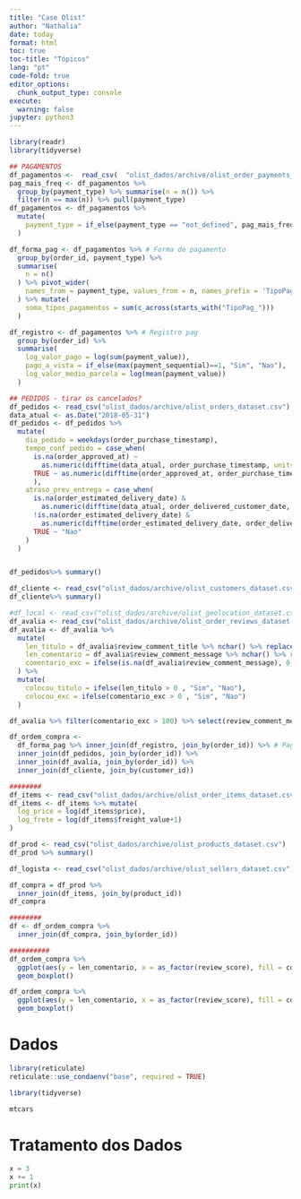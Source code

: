 ```yaml
---
title: "Case Olist"
author: "Nathalia"
date: today
format: html
toc: true
toc-title: "Tópicos" 
lang: "pt"
code-fold: true
editor_options: 
  chunk_output_type: console
execute:
  warning: false
jupyter: python3
---
```


```r
library(readr)
library(tidyverse)
```

```r
## PAGAMENTOS
df_pagamentos <-  read_csv(  "olist_dados/archive/olist_order_payments_dataset.csv")
pag_mais_freq <- df_pagamentos %>% 
  group_by(payment_type) %>% summarise(n = n()) %>% 
  filter(n == max(n)) %>% pull(payment_type)
df_pagamentos <- df_pagamentos %>% 
  mutate(
    payment_type = if_else(payment_type == "not_defined", pag_mais_freq, payment_type)
  )

df_forma_pag <- df_pagamentos %>% # Forma de pagamento
  group_by(order_id, payment_type) %>% 
  summarise(
    n = n()
  ) %>% pivot_wider(
    names_from = payment_type, values_from = n, names_prefix = 'TipoPag_', values_fill = 0
  ) %>% mutate(
    soma_tipos_pagamentos = sum(c_across(starts_with("TipoPag_")))
  )

df_registro <- df_pagamentos %>% # Registro pag
  group_by(order_id) %>% 
  summarise(
    log_valor_pago = log(sum(payment_value)),
    pago_a_vista = if_else(max(payment_sequential)==1, "Sim", "Nao"),
    log_valor_medio_parcela = log(mean(payment_value))
  )

## PEDIDOS - tirar os cancelados?
df_pedidos <- read_csv("olist_dados/archive/olist_orders_dataset.csv")
data_atual <- as.Date("2018-05-31")
df_pedidos <- df_pedidos %>% 
  mutate(
    dia_pedido = weekdays(order_purchase_timestamp),
    tempo_conf_pedido = case_when(
      is.na(order_approved_at) ~ 
        as.numeric(difftime(data_atual, order_purchase_timestamp, units = "days")),
      TRUE ~ as.numeric(difftime(order_approved_at, order_purchase_timestamp, units = "days"))
      ),
    atraso_prev_entrega = case_when(
      is.na(order_estimated_delivery_date) & 
        as.numeric(difftime(data_atual, order_delivered_customer_date, units = "days")) <= 0 ~ "Sim",
      !is.na(order_estimated_delivery_date) & 
        as.numeric(difftime(order_estimated_delivery_date, order_delivered_customer_date, units = "days")) <= 0 ~ "Sim",
      TRUE ~ "Nao"
    )
  )


df_pedidos%>% summary()

df_cliente <- read_csv("olist_dados/archive/olist_customers_dataset.csv")
df_cliente%>% summary()

#df_local <- read_csv("olist_dados/archive/olist_geolocation_dataset.csv")
df_avalia <- read_csv("olist_dados/archive/olist_order_reviews_dataset.csv")
df_avalia <- df_avalia %>% 
  mutate(
    len_titulo = df_avalia$review_comment_title %>% nchar() %>% replace_na(0),
    len_comentario = df_avalia$review_comment_message %>% nchar() %>% replace_na(0),
    comentario_exc = ifelse(is.na(df_avalia$review_comment_message), 0, str_count(df_avalia$review_comment_message, fixed("!")))# contar ! como + e  como neg, linhas de ex: 755 e 812 
  ) %>% 
  mutate(
    colocou_titulo = ifelse(len_titulo > 0 , "Sim", "Nao"),
    colocou_exc = ifelse(comentario_exc > 0 , "Sim", "Nao")
  )

df_avalia %>% filter(comentario_exc > 100) %>% select(review_comment_message)

df_ordem_compra <- 
  df_forma_pag %>% inner_join(df_registro, join_by(order_id)) %>% # Pagamentos
  inner_join(df_pedidos, join_by(order_id)) %>% 
  inner_join(df_avalia, join_by(order_id)) %>% 
  inner_join(df_cliente, join_by(customer_id))

########
df_items <- read_csv("olist_dados/archive/olist_order_items_dataset.csv")
df_items <- df_items %>% mutate(
  log_price = log(df_items$price),
  log_frete = log(df_items$freight_value+1)
)

df_prod <- read_csv("olist_dados/archive/olist_products_dataset.csv")
df_prod %>% summary()

df_logista <- read_csv("olist_dados/archive/olist_sellers_dataset.csv")

df_compra = df_prod %>%
  inner_join(df_items, join_by(product_id))
df_compra

########
df <- df_ordem_compra %>%
  inner_join(df_compra, join_by(order_id))

##########
df_ordem_compra %>% 
  ggplot(aes(y = len_comentario, x = as_factor(review_score), fill = colocou_titulo)) +
  geom_boxplot()

df_ordem_compra %>% 
  ggplot(aes(y = len_comentario, x = as_factor(review_score), fill = colocou_exc)) +
  geom_boxplot()
```

\newpage

# Dados
```r
library(reticulate)
reticulate::use_condaenv("base", required = TRUE)

library(tidyverse)
```


```r
mtcars
```


# Tratamento dos Dados
```python
x = 3
x += 1
print(x)
```

